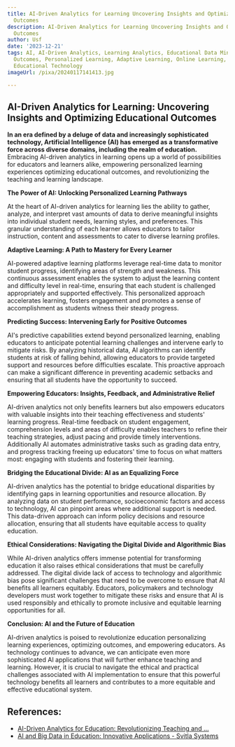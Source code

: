 ```yaml
---
title: AI-Driven Analytics for Learning Uncovering Insights and Optimizing Educational
  Outcomes
description: AI-Driven Analytics for Learning Uncovering Insights and Optimizing Educational
  Outcomes
author: Usf
date: '2023-12-21'
tags: AI, AI-Driven Analytics, Learning Analytics, Educational Data Mining, Educational
  Outcomes, Personalized Learning, Adaptive Learning, Online Learning, Distance Learning,
  Educational Technology
imageUrl: /pixa/20240117141413.jpg

---
```

## AI-Driven Analytics for  Learning:  Uncovering Insights and Optimizing Educational Outcomes

**In an era defined by a deluge  of data and increasingly sophisticated technology, Artificial Intelligence (AI) has emerged as a transformative force across  diverse  domains, including the  realm of education.**  Embracing AI-driven analytics in learning opens up a world of possibilities  for educators and  learners alike, empowering personalized learning experiences optimizing educational outcomes, and revolutionizing the teaching and learning landscape.

**The Power of AI: Unlocking Personalized Learning Pathways**

At  the heart  of AI-driven analytics  for learning lies the ability to gather, analyze, and  interpret vast amounts of data to derive meaningful insights into individual student needs, learning styles, and preferences. This granular understanding of each learner allows educators to tailor instruction, content and assessments to cater to diverse learning profiles.

**Adaptive Learning: A Path to Mastery for Every Learner**

AI-powered adaptive  learning platforms leverage real-time data to monitor student  progress, identifying areas of strength and weakness. This continuous assessment enables  the system to adjust the learning content  and difficulty level in real-time, ensuring that each student is challenged appropriately and supported effectively. This personalized approach  accelerates learning, fosters engagement and promotes a  sense of accomplishment as students witness their steady progress.

**Predicting Success: Intervening  Early for Positive Outcomes**

AI's predictive capabilities extend beyond  personalized learning, enabling educators to anticipate potential learning challenges  and intervene early to mitigate risks. By analyzing  historical data, AI algorithms can identify students at risk of falling  behind,  allowing educators to provide targeted  support and resources before difficulties escalate. This proactive approach can make a significant difference in  preventing academic setbacks and ensuring that all students have the  opportunity to succeed.

**Empowering Educators:  Insights, Feedback, and  Administrative Relief**

AI-driven analytics not only benefits learners but also empowers educators with valuable insights into their teaching effectiveness and students' learning progress. Real-time  feedback on student  engagement, comprehension  levels and areas of difficulty enables teachers  to  refine their teaching strategies, adjust pacing and provide timely  interventions. Additionally AI automates administrative tasks such as grading data entry, and progress tracking freeing up educators' time to focus on  what matters  most: engaging with students and fostering their learning.

**Bridging the Educational Divide: AI as an Equalizing  Force**

AI-driven analytics has the potential to bridge educational disparities by identifying gaps in learning opportunities and resource allocation. By analyzing data on student  performance, socioeconomic factors and access to technology, AI can pinpoint areas where additional support  is needed. This data-driven approach can  inform policy decisions  and resource allocation, ensuring that all students have  equitable access to quality  education.

**Ethical  Considerations: Navigating the Digital Divide and Algorithmic Bias**

While AI-driven analytics offers immense potential  for transforming  education it also raises ethical considerations that must be carefully addressed.  The  digital divide lack of access to technology and algorithmic bias pose significant challenges that need to be overcome to ensure that AI benefits all learners equitably. Educators, policymakers  and technology developers must work together to mitigate these risks and ensure that AI is used responsibly and ethically to promote inclusive and equitable learning  opportunities for all.

**Conclusion: AI and the Future of Education**

AI-driven analytics is poised  to revolutionize education personalizing learning experiences, optimizing outcomes, and empowering educators. As  technology continues to advance, we can anticipate  even more sophisticated AI applications that  will further enhance teaching and learning. However, it is crucial to navigate the ethical and practical challenges associated with AI implementation to  ensure that this powerful technology benefits all learners and contributes to a more equitable and effective educational system.

## References:
- [AI-Driven Analytics for Education: Revolutionizing Teaching and ...](https://medium.com/@ljayauthor/ai-driven-analytics-for-education-revolutionizing-teaching-and-learning-9410471e256f)
- [AI and Big Data in Education: Innovative Applications - Svitla Systems](https://svitla.com/blog/leveraging-ai-in-education-exploring-big-data-and-related-applications)
